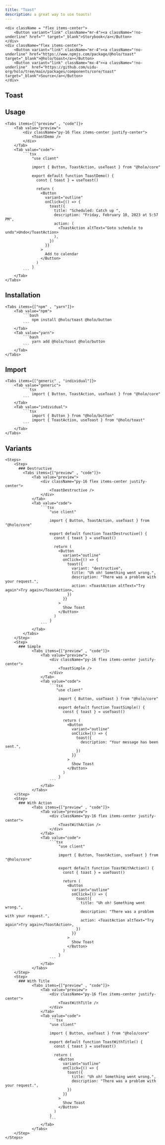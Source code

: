```yaml
---
title: "Toast"
description: a great way to use toasts!
---
```



    <div className = "flex items-center">
        <Button variant="link" className="mr-4"><a className="!no-underline" href="" target="_blank">Storybook</a></Button>
    </div>
    <div className="flex items-center">
        <Button variant="link" className="mr-4"><a className="!no-underline" href="https://www.npmjs.com/package/@holo/toast" target="_blank">@holo/toast</a></Button>
        <Button variant="link" className="mx-4"><a className="!no-underline"  href="https://github.com/uidu-org/holo/tree/main/packages/components/core/toast" target="_blank">Source</a></Button>
    </div>

## Toast

<ToastDemo />

## Usage

    <Tabs items={["preview" , "code"]}>
        <Tab value="preview">
            <div className="py-16 flex items-center justify-center">
                <ToastDemo />
            </div>
        </Tab>
        <Tab value="code">
            ```tsx
                "use client"

                import { Button, ToastAction, useToast } from "@holo/core"

                export default function ToastDemo() {
                  const { toast } = useToast()

                  return (
                    <Button
                      variant="outline"
                      onClick={() => {
                        toast({
                          title: "Scheduled: Catch up ",
                          description: "Friday, February 10, 2023 at 5:57 PM",
                          action: (
                            <ToastAction altText="Goto schedule to undo">Undo</ToastAction>
                          ),
                        })
                      }}
                    >
                      Add to calendar
                    </Button>
                  )
                }
            ```
        </Tab>
    </Tabs>

## Installation

    <Tabs items={["npm" , "yarn"]}>
        <Tab value="npm">
            ```bash
                npm install @holo/toast @holo/button
            ```
        </Tab>
        <Tab value="yarn">
            ```bash
                yarn add @holo/toast @holo/button
            ```
        </Tab>
    </Tabs>

## Import

    <Tabs items={["generic" , "individual"]}>
        <Tab value="generic">
            ```tsx
                import { Button, ToastAction, useToast } from "@holo/core"
            ```
        </Tab>
        <Tab value="individual">
            ```tsx
                import { Button } from "@holo/button"
                import { ToastAction, useToast } from "@holo/toast"
            ```
        </Tab>
    </Tabs>

## Variants

    <Steps>
        <Step>
          ### Destructive
            <Tabs items={["preview" , "code"]}>
                <Tab value="preview">
                    <div className="py-16 flex items-center justify-center">
                        <ToastDestructive />
                    </div>
                </Tab>
                <Tab value="code">
                    ```tsx
                        "use client"

                        import { Button, ToastAction, useToast } from "@holo/core"

                        export default function ToastDestructive() {
                          const { toast } = useToast()

                          return (
                            <Button
                              variant="outline"
                              onClick={() => {
                                toast({
                                  variant: "destructive",
                                  title: "Uh oh! Something went wrong.",
                                  description: "There was a problem with your request.",
                                  action: <ToastAction altText="Try again">Try again</ToastAction>,
                                })
                              }}
                            >
                              Show Toast
                            </Button>
                          )
                        }
                    ```
                </Tab>
            </Tabs>
        </Step>
        <Step>
          ### Simple
                <Tabs items={["preview" , "code"]}>
                    <Tab value="preview">
                        <div className="py-16 flex items-center justify-center">
                            <ToastSimple />
                        </div>
                    </Tab>
                    <Tab value="code">
                        ```tsx
                           "use client"

                            import { Button, useToast } from "@holo/core"

                            export default function ToastSimple() {
                              const { toast } = useToast()

                              return (
                                <Button
                                  variant="outline"
                                  onClick={() => {
                                    toast({
                                      description: "Your message has been sent.",
                                    })
                                  }}
                                >
                                  Show Toast
                                </Button>
                              )
                            }
                        ```
                    </Tab>
                </Tabs>
        </Step>
        <Step>
          ### With Action
                <Tabs items={["preview" , "code"]}>
                    <Tab value="preview">
                        <div className="py-16 flex items-center justify-center">
                            <ToastWithAction />
                        </div>
                    </Tab>
                    <Tab value="code">
                        ```tsx
                            "use client"

                            import { Button, ToastAction, useToast } from "@holo/core"

                            export default function ToastWithAction() {
                              const { toast } = useToast()

                              return (
                                <Button
                                  variant="outline"
                                  onClick={() => {
                                    toast({
                                      title: "Uh oh! Something went wrong.",
                                      description: "There was a problem with your request.",
                                      action: <ToastAction altText="Try again">Try again</ToastAction>,
                                    })
                                  }}
                                >
                                  Show Toast
                                </Button>
                              )
                            }
                        ```
                    </Tab>
                </Tabs>
        </Step>
        <Step>
          ### With Title
                <Tabs items={["preview" , "code"]}>
                    <Tab value="preview">
                        <div className="py-16 flex items-center justify-center">
                            <ToastWithTitle />
                        </div>
                    </Tab>
                    <Tab value="code">
                        ```tsx
                        "use client"

                        import { Button, useToast } from "@holo/core"

                        export default function ToastWithTitle() {
                          const { toast } = useToast()

                          return (
                            <Button
                              variant="outline"
                              onClick={() => {
                                toast({
                                  title: "Uh oh! Something went wrong.",
                                  description: "There was a problem with your request.",
                                })
                              }}
                            >
                              Show Toast
                            </Button>
                          )
                        }
                        ```
                    </Tab>
                </Tabs>
        </Step>
    </Steps>
